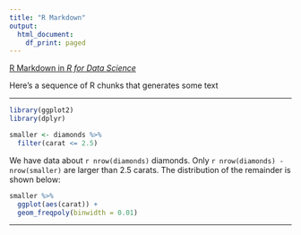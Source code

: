 ```yaml
---
title: "R Markdown"
output:
  html_document:
    df_print: paged
---
```




[R Markdown in _R for Data Science_](https://r4ds.had.co.nz/r-markdown.html)


Here's a sequence of R chunks that generates some text

---

```r
library(ggplot2)
library(dplyr)

smaller <- diamonds %>% 
  filter(carat <= 2.5)
```

We have data about `r nrow(diamonds)` diamonds. Only 
`r nrow(diamonds) - nrow(smaller)` are larger than
2.5 carats. The distribution of the remainder is shown
below:

```r
smaller %>% 
  ggplot(aes(carat)) + 
  geom_freqpoly(binwidth = 0.01)
```


---
